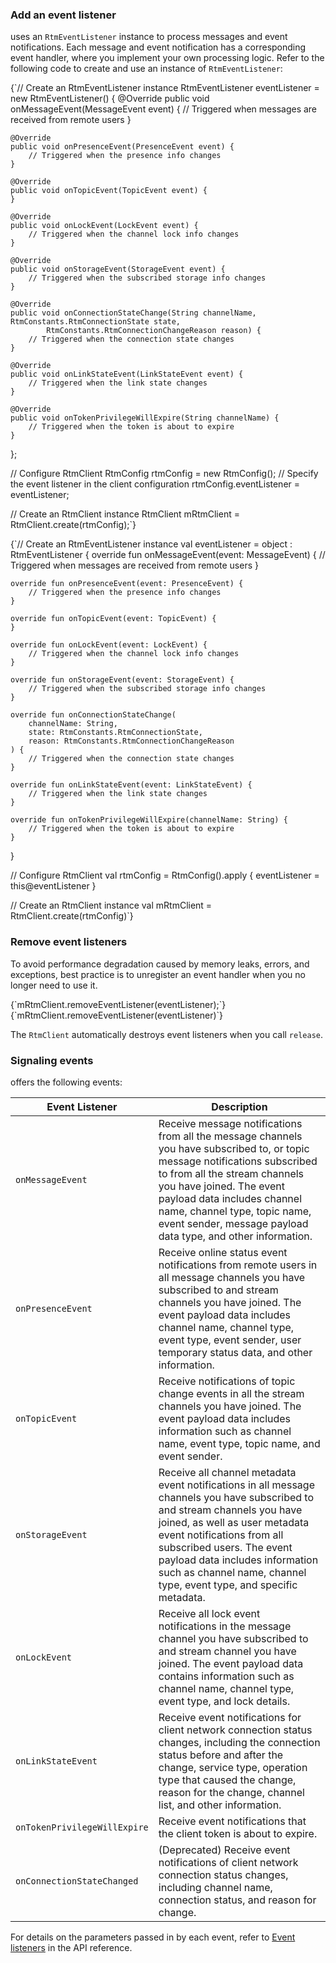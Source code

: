 <PlatformWrapper platform="android">


### Add an event listener

<Vg k="SIG"/> uses an `RtmEventListener` instance to process messages and event notifications. Each message and event notification has a corresponding event handler, where you implement your own processing logic. Refer to the following code to create and use an instance of `RtmEventListener`:

<Tabs groupId="language">
<TabItem value="java" label="Java">
<CodeBlock language="java" showLineNumbers>
{`// Create an RtmEventListener instance
RtmEventListener eventListener = new RtmEventListener() {
    @Override
    public void onMessageEvent(MessageEvent event) {
        // Triggered when messages are received from remote users
    }

    @Override
    public void onPresenceEvent(PresenceEvent event) {
        // Triggered when the presence info changes
    }

    @Override
    public void onTopicEvent(TopicEvent event) {
    }

    @Override
    public void onLockEvent(LockEvent event) {
        // Triggered when the channel lock info changes
    }

    @Override
    public void onStorageEvent(StorageEvent event) {
        // Triggered when the subscribed storage info changes
    }

    @Override
    public void onConnectionStateChange(String channelName, RtmConstants.RtmConnectionState state,
            RtmConstants.RtmConnectionChangeReason reason) {
        // Triggered when the connection state changes
    }

    @Override
    public void onLinkStateEvent(LinkStateEvent event) {
        // Triggered when the link state changes
    }

    @Override
    public void onTokenPrivilegeWillExpire(String channelName) {
        // Triggered when the token is about to expire
    }
};

// Configure RtmClient
RtmConfig rtmConfig = new RtmConfig();
// Specify the event listener in the client configuration
rtmConfig.eventListener = eventListener;

// Create an RtmClient instance
RtmClient mRtmClient = RtmClient.create(rtmConfig);`}
</CodeBlock>
</TabItem>

<TabItem value="kotlin" label="Kotlin" default>
<CodeBlock language="kotlin" showLineNumbers>
{`// Create an RtmEventListener instance
val eventListener = object : RtmEventListener {
    override fun onMessageEvent(event: MessageEvent) {
        // Triggered when messages are received from remote users
    }

    override fun onPresenceEvent(event: PresenceEvent) {
        // Triggered when the presence info changes
    }

    override fun onTopicEvent(event: TopicEvent) {
    }

    override fun onLockEvent(event: LockEvent) {
        // Triggered when the channel lock info changes
    }

    override fun onStorageEvent(event: StorageEvent) {
        // Triggered when the subscribed storage info changes
    }

    override fun onConnectionStateChange(
        channelName: String,
        state: RtmConstants.RtmConnectionState,
        reason: RtmConstants.RtmConnectionChangeReason
    ) {
        // Triggered when the connection state changes
    }

    override fun onLinkStateEvent(event: LinkStateEvent) {
        // Triggered when the link state changes
    }

    override fun onTokenPrivilegeWillExpire(channelName: String) {
        // Triggered when the token is about to expire
    }
}

// Configure RtmClient
val rtmConfig = RtmConfig().apply {
    eventListener = this@eventListener
}

// Create an RtmClient instance
val mRtmClient = RtmClient.create(rtmConfig)`}
</CodeBlock>
</TabItem>
</Tabs>

### Remove event listeners

To avoid performance degradation caused by memory leaks, errors, and exceptions, best practice is to unregister an event handler when you no longer need to use it. 

<Tabs groupId="language">
<TabItem value="java" label="Java">
<CodeBlock language="java">
{`mRtmClient.removeEventListener(eventListener);`}
</CodeBlock>
</TabItem>

<TabItem value="kotlin" label="Kotlin" default>
<CodeBlock language="kotlin">
{`mRtmClient.removeEventListener(eventListener)`}
</CodeBlock>
</TabItem>
</Tabs>

The `RtmClient` automatically destroys event listeners when you call `release`.

### Signaling events

<Vpd k="SDK" /> offers the following events:  

| Event Listener            | Description             |
|---------------------------|-------------------------|
| `onMessageEvent`          | Receive message notifications from all the message channels you have subscribed to, or topic message notifications subscribed to from all the stream channels you have joined. The event payload data includes channel name, channel type, topic name, event sender, message payload data type, and other information. |
| `onPresenceEvent`         | Receive online status event notifications from remote users in all message channels you have subscribed to and stream channels you have joined. The event payload data includes channel name, channel type, event type, event sender, user temporary status data, and other information.  |
| `onTopicEvent`            | Receive notifications of topic change events in all the stream channels you have joined. The event payload data includes information such as channel name, event type, topic name, and event sender. |
| `onStorageEvent`          | Receive all channel metadata event notifications in all message channels you have subscribed to and stream channels you have joined, as well as user metadata event notifications from all subscribed users. The event payload data includes information such as channel name, channel type, event type, and specific metadata. |
| `onLockEvent`             | Receive all lock event notifications in the message channel you have subscribed to and stream channel you have joined. The event payload data contains information such as channel name, channel type, event type, and lock details. |
| `onLinkStateEvent`          | Receive event notifications for client network connection status changes, including the connection status before and after the change, service type, operation type that caused the change, reason for the change, channel list, and other information. |
| `onTokenPrivilegeWillExpire`| Receive event notifications that the client token is about to expire.  |
| `onConnectionStateChanged` | (Deprecated) Receive event notifications of client network connection status changes, including channel name, connection status, and reason for change.  |

For details on the parameters passed in by each event, refer to [Event listeners](../reference/api?#event-listeners) in the API reference.

</PlatformWrapper>
